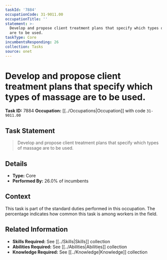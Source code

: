 ```yaml
---
taskId: '7884'
occupationCode: 31-9011.00
occupationTitle: ''
statement: >-
  Develop and propose client treatment plans that specify which types of massage
  are to be used.
taskType: Core
incumbentsResponding: 26
collection: Tasks
source: onet
---
```

# Develop and propose client treatment plans that specify which types of massage are to be used.

**Task ID:** 7884
**Occupation:** [[../Occupations|Occupation]] with code `31-9011.00`

## Task Statement

> Develop and propose client treatment plans that specify which types of massage are to be used.

## Details

- **Type:** Core
- **Performed By:** 26.0% of incumbents

## Context

This task is part of the standard duties performed in this occupation. The percentage indicates how common this task is among workers in the field.

## Related Information

- **Skills Required:** See [[../Skills|Skills]] collection
- **Abilities Required:** See [[../Abilities|Abilities]] collection
- **Knowledge Required:** See [[../Knowledge|Knowledge]] collection
